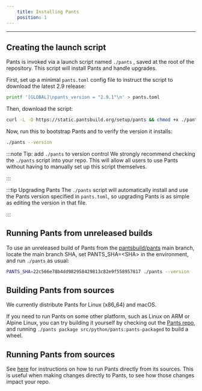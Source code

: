 ```yaml
---
    title: Installing Pants
    position: 1
---
```




---

## Creating the launch script
Pants is invoked via a launch script named `./pants` , saved at the root of the repository. This script will install Pants and handle upgrades.

First, set up a minimal `pants.toml` config file to instruct the script to download the latest 2.9 release:

```bash
printf '[GLOBAL]\npants_version = "2.9.1"\n' > pants.toml
```

Then, download the script:

```bash
curl -L -O https://static.pantsbuild.org/setup/pants && chmod +x ./pants
```

Now, run this to bootstrap Pants and to verify the version it installs:

```bash
./pants --version
```

:::note Tip: add `./pants` to version control
We strongly recommend checking the `./pants` script into your repo. This will allow all users to use Pants without having to manually set up this script themselves.

:::



:::tip Upgrading Pants
The `./pants` script will automatically install and use the Pants version specified in `pants.toml`, so upgrading Pants is as simple as editing the version in that file.

:::


## Running Pants from unreleased builds
To use an unreleased build of Pants from the [pantsbuild/pants](https://github.com/pantsbuild/pants) main branch, locate the main branch SHA, set PANTS_SHA=\<SHA> in the environment, and run `./pants` as usual:

```bash
PANTS_SHA=22c566e78b4dd982958429813c82e9f558957817 ./pants --version
```
## Building Pants from sources
We currently distribute Pants for Linux (x86_64) and macOS.

If you need to run Pants on some other platform, such as Linux on ARM or Alpine Linux, you can try building it yourself by checking out the [Pants repo](https://github.com/pantsbuild/pants), and running `./pants package src/python/pants:pants-packaged` to build a wheel.
## Running Pants from sources
See [here](../../contributions/development/running-pants-from-sources.mdx) for instructions on how to run Pants directly from its sources. 
This is useful when making changes directly to Pants, to see how those changes impact your repo.